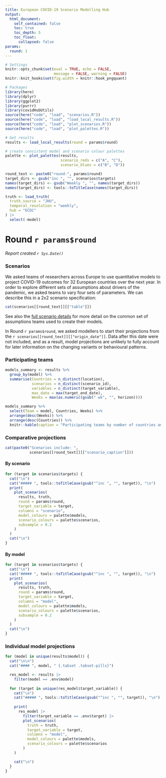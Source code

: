 ```yaml
---
title: European COVID-19 Scenario Modelling Hub
output:
  html_document:
    self_contained: false
    toc: true
    toc_depth: 5
    toc_float:
      collapsed: false
params:
  round: 1
---
```


```r
# Settings
knitr::opts_chunk$set(eval = TRUE, echo = FALSE, 
                      message = FALSE, warning = FALSE)
knitr::knit_hooks$set(fig.width = knitr::hook_pngquant)
```

```r
# Packages
library(here)
library(dplyr)
library(ggplot2)
library(purrr)
library(covidHubUtils)
source(here("code", "load", "scenarios.R"))
source(here("code", "load", "load_local_results.R"))
source(here("code", "load", "plot_scenarios.R"))
source(here("code", "load", "plot_palettes.R"))

# Get results
results <- load_local_results(round = params$round)

# create consistent model and scenario colour palettes
palette <- plot_palettes(results,
                         scenario_reds = c("A", "C"),
                         scenario_blues = c("B", "D"))

round_text <- paste0("round-", params$round)
target_dirs <- gsub("inc ", "", scenarios$targets)
names(target_dirs) <- gsub("Weekly ", "", names(target_dirs))
names(target_dirs) <- tools::toTitleCase(names(target_dirs))

truth <- load_truth(
  truth_source = "JHU",
  temporal_resolution = "weekly",
  hub = "ECDC"
) |>
  select(-model)
```

# Round `r params$round`
_Report created `r Sys.Date()`_

### Scenarios

We asked teams of researchers across Europe to use quantitative models to project COVID-19 outcomes for 32 European countries over the next year. In order to explore different sets of assumptions about drivers of the pandemic, we asked teams to vary four sets of parameters. We can describe this in a 2x2 scenario specification:

```r
cat(scenarios[[round_text]][["table"]])
```

See also the [full scenario details](`r paste0("https://github.com/covid19-forecast-hub-europe/covid19-scenario-hub-europe/wiki/Round-", params$round)`) for more detail on the common set of assumptions teams used to create their models.

In Round `r params$round`, we asked modellers to start their projections from the `r scenarios[[round_text]][["origin_date"]]`. Data after this date were not included, and as a result, model projections are unlikely to fully account for later information on the changing variants or behavioural patterns.

### Participating teams

```r
models_summary <- results %>%
  group_by(model) %>%
  summarise(Countries = n_distinct(location),
            scenarios = n_distinct(scenario_id),
            variables = n_distinct(target_variable),
            max_date = max(target_end_date),
            Weeks = max(as.numeric(gsub(" wk", "", horizon))))

models_summary %>%
  select(Team = model, Countries, Weeks) %>%
  arrange(desc(Weeks)) %>%
  arrange(desc(Countries)) %>%
  knitr::kable(caption = "Participating teams by number of countries and horizon")
```

### Comparative projections {.tabset}

```r
cat(paste0("Scenarios include: ",
           scenarios[[round_text]][["scenario_caption"]]))
```

#### By scenario {.tabset .tabset-pills}

```r
for (target in scenarios$targets) {
  cat("\n")
  cat("##### ", tools::toTitleCase(gsub("^inc ", "", target)), "\n")
  print(
    plot_scenarios(
      results, truth,
      round = params$round,
      target_variable = target,
      columns = "scenario",
      model_colours = palette$models,
      scenario_colours = palette$scenarios,
      subsample = 0.2
    )
  )
  cat("\n")
}
```

#### By model {.tabset .tabset-pills}

```r
for (target in scenarios$targets) {
  cat("\n")
  cat("##### ", tools::toTitleCase(gsub("^inc ", "", target)), "\n")
  print(
    plot_scenarios(
      results, truth,
      round = params$round,
      target_variable = target,
      columns = "model",
      model_colours = palette$models,
      scenario_colours = palette$scenarios,
      subsample = 0.2
    ) 
  )
  cat("\n")
}
```

### Individual model projections {.tabset}

```r
for (model in unique(results$model)) {
  cat("\n\n")
  cat("#### ", model, " {.tabset .tabset-pills}")

  res_model <- results |> 
    filter(model == .env$model)
  
  for (target in unique(res_model$target_variable)) {
    cat("\n")
    cat("##### ", tools::toTitleCase(gsub("^inc ", "", target)), "\n")
    
    print(
      res_model |> 
        filter(target_variable == .env$target) |> 
        plot_scenarios(
          truth = truth,
          target_variable = target,
          columns = "model",
          model_colours = palette$models,
          scenario_colours = palette$scenarios
        )
    )

    cat("\n")
  }
}
```
